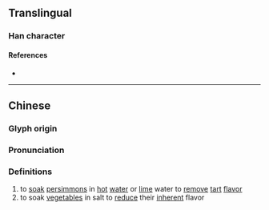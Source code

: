 {{also|灠}}
{{character info/new}}
==Translingual==

===Han character===
{{Han char|rn=85|rad=水|as=11|sn=14|four=|canj=EDDV|ids=⿰氵婪}}

====References====
* {{Han ref|kx=0646.220|dkj=18156|dj=1056.030|hdz=31716.060|uh=6F24|ud=28452}}

----

==Chinese==
{{zh-forms|alt=灠}}

===Glyph origin===
{{Han etym}}

===Pronunciation===
{{zh-pron
|m=lǎn
|c=laam5
|mn=lám/lām
|mc=y
|oc=y
|cat=v
}}

===Definitions===
{{zh-hanzi}}

# to [[soak]] [[persimmon]]s in [[hot]] [[water]] or [[lime]] water to [[remove]] [[tart]] [[flavor]]
# to soak [[vegetable]]s in salt to [[reduce]] their [[inherent]] flavor {{attention|zh|please check this definition}}